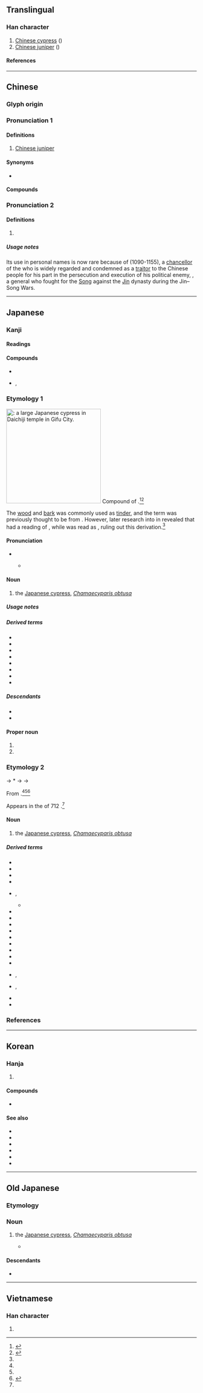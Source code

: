 {{also|栝|桧}}
{{character info}}
==Translingual==

===Han character===
{{Han char|rn=75|rad=木|as=13|sn=17|four=48966|canj=DOMA|ids=⿰木會}}

# [[Chinese cypress]] ({{taxlink|Cupressus duclouxiana|species|noshow=1}})
# [[Chinese juniper]] ({{taxlink|Juniperus chinensis|species|noshow=1}})

====References====
{{Han ref|kx=0557.110|dkj=15676|dj=0946.180|hdz=21303.040|uh=6A9C}}

----

==Chinese==
{{zh-forms|s=桧}}

===Glyph origin===
{{Han etym}}

===Pronunciation 1===
{{zh-pron
|m=guì,kuài
|c=kui2
|mn=kòe
|mc=y
|oc=y
|ma=
|cat=pn
}}

====Definitions====
{{zh-hanzi}}

# [[Chinese juniper]]

====Synonyms====
* {{zh-l|圓柏}}

====Compounds====
{{zh-der|檜柏|檜木|紅檜}}

===Pronunciation 2===
{{zh-pron
|m=huì,kuài,1nb=standard in Mainland China,2nb=standard in Taiwan
|c=kui2
|mc=1
|oc=1
|ma=
|cat=pn
}}

====Definitions====
{{zh-hanzi}}

# {{zh-used2|n}}
#: {{zh-x|^秦 ^檜{huì}|{{w|Qin Hui}}}}

=====Usage notes=====
Its use in personal names is now rare because of {{w|Qin Hui}} (1090-1155), a [[chancellor]] of the {{w|Southern Song}} who is widely regarded and condemned as a [[traitor]] to the Chinese people for his part in the persecution and execution of his political enemy, {{w|Yue Fei}}, a general who fought for the [[Song]] against the [[Jin]] dynasty during the Jin–Song Wars.

----

==Japanese==
{{ja-kanji forms|桧|檜}}

===Kanji===
{{ja-kanji|grade=|rs=木13|shin=桧}}

====Readings====
{{ja-readings
|goon=け<け<くゑ, かち<くわち
|kanon=かい<くわい, かつ<くわつ
|kun=ひ-, ひのき-
}}

====Compounds====
* {{ja-r|老檜|ろうかい}}
* {{ja-r|翌檜|アスナロ}}, {{ja-r|翌檜|アスナロウ}}

===Etymology 1===
{{ja-kanjitab|yomi=k|ひのき|alt=檜木}}
{{wp|lang=ja|ヒノキ}}
{{wp|Chamaecyparis obtusa}}
[[File:大智寺 (岐阜市)-樹齢約700年の大ヒノキdaichiji008.jpg|thumb|250px|{{m|ja||檜|tr=hinoki}}: a large '''Japanese cypress''' in Daichiji temple in Gifu City.]]
Compound of {{com|ja|sort=ひのき||alt1=檜|tr1=hi|t1=[[Japanese cypress]]|pos1=see below|の|tr2=no|pos2=attributive particle|木|tr3=ki|t3=[[tree]]}}.<ref name="KDJ">{{R:Kokugo Dai Jiten}}</ref><ref name="DJR">{{R:Daijirin}}</ref>

The [[wood]] and [[bark]] was commonly used as [[tinder]], and the term was previously thought to be from {{com|ja|nocat=1|火|tr1=hi|t1=[[fire]]|の|tr2=no|pos2=attributive particle|木|tr3=ki|t3=tree}}. However, later research into {{w|Jōdai Tokushu Kanazukai|ancient kana usage}} in {{cog|ojp|-}} revealed that {{m|ja|檜}} had a reading of {{IPAfont|⟨pi<sub>1</sub>⟩}}, while {{m|ja|火}} was read as {{IPAfont|⟨pi<sub>2</sub>⟩}}, ruling out this derivation.<ref name="KDJ"/>

====Pronunciation====
{{ja-pron|yomi=k|ひのき|acc=1|acc2=0|dev=3|acc_ref=DJR|acc2_ref=DJR}}
** {{a|[[w:Kansai dialect|Osaka]]}} {{ja-accent-common|a|ひ|のき|híꜜnòkì}}

====Noun====
{{ja-noun|shin=桧|ひのき|ヒノキ}}

# the [[Japanese cypress]], ''[[Chamaecyparis obtusa]]''

=====Usage notes=====
{{U:ja:biology|ヒノキ}}

=====Derived terms=====
{{der-top3}}
* {{ja-r|檜 翌檜|ひのき あすなろ}}
* {{ja-r|檜%笠|ひのき%がさ}}
* {{ja-r|檜%玉|ひのき%だま}}
* {{ja-r|檜%綱|ひのき%づな}}
* {{ja-r|檜 舞台|ひのき ぶたい}}
* {{ja-r|明日は檜|あす は ひのき}}
* {{ja-r|木曽 檜|^きそ ^ひのき}}
* {{ja-r|台湾 檜|^たいわん ひのき}}
{{der-bottom}}

=====Descendants=====
* {{desc|en|hinoki|bor=1}}
* {{desc|en|hinokitiol|der=1}}

====Proper noun====
{{ja-pos|proper|shin=桧|ひのき}}

# {{given name|ja|female|A=a|sort=ひのき}}
# {{surname|ja|A=a|nodot=1|sort=ひのき}}

===Etymology 2===
{{ja-kanjitab|yomi=k|ひ}}

{{IPAfont|⟨pi<sub>1</sub>⟩}} → *{{IPAchar|/pʲi/}} → {{IPAchar|/ɸi/}} → {{IPAchar|/hi/}}

From {{inh|ja|ojp|sort=ひ|-}}.<ref name="KDJ"/><ref name="DJR"/><ref name="DJS">{{R:Daijisen}}</ref>

Appears in the ''{{w|Kojiki}}'' of 712 {{CE}}.<ref name="KDJ"/>

====Noun====
{{ja-noun|shin=桧|ひ}}

# {{lb|ja|sort=ひ|archaic|or in [[compound]]s}} the [[Japanese cypress]], ''[[Chamaecyparis obtusa]]''

=====Derived terms=====
{{der-top4}}
* {{ja-r|檜%扇|ひ%おうぎ}}
* {{ja-r|檜%垣|ひ%がき}}
* {{ja-r|檜%笠|ひ%がさ}}
* {{ja-r|檜%隈|^ひ%ぐま}}
* {{ja-r|檜%曾|ひ%そ|rom=-}}, {{ja-r|檜%楚|ひ%そ}}
** {{ja-r|白%檜%曾|しら%び%そ}}
* {{ja-r|檜%枝%岐|^ひの%え%また}}
* {{ja-r|檜隈|^ひのくま}}
* {{ja-r|檜葉|ひば}}
* {{ja-r|檜%原|ひ%ばら}}
* {{ja-r|檜%物|ひ%もの}}
* {{ja-r|檜%山|^ひ%やま}}
* {{ja-r|檜%皮|ひ%わだ}}
* {{ja-r|檜%破り子|ひ%わりご}}
* {{ja-r|明日%檜|あす%ひ}}
* {{ja-r|黒%檜|くろ%び}}, {{ja-r|黒%檜|くろ%べ}}
* {{ja-r|白%檜|しら%び}}, {{ja-r|白%檜|しら%べ}}
* {{ja-r|唐%檜|とう%ひ}}
* {{ja-r|紅%檜|べに%ひ}}
{{der-bottom}}

===References===
<references/>

----

==Korean==

===Hanja===
{{ko-hanja|hangeul=[[회]], [[괄]]|eumhun=|rv=hoe, gwal|mr=hoe, kwal|y=hoy, kwal}}

# {{rfdef|ko}}

====Compounds====
* {{ko-l|회목|檜木|[[Japanese cypress]]}}

====See also====
{{rel-top|See also}}
* {{ko-l|백|柏|[[cypress]]}}
* {{ko-l|편백|扁柏|[[Japanese cypress]]}}
* {{ko-l|측백|側柏|[[oriental thuja]]}}
* {{ko-l|괄|栝|[[juniper]]}}
* {{ko-l|향목|香木|juniper}}
* {{ko-l|노송|老松|Japanese cypress}}
{{rel-bottom}}

----

==Old Japanese==

===Etymology===
{{rfe|ojp|sort=ひ}}

===Noun===
{{head|ojp|noun|tr=pi<sub>1</sub>|kana|ひ|sort=ひ}}

# the [[Japanese cypress]], ''[[Chamaecyparis obtusa]]''
#* {{RQ:Kojiki|poem 100}}
#*: {{ux|ojp|...[[眞木割く|麻紀佐久]]'''比'''能[[御門|美加度]]...|tr=...maki<sub>2</sub> saku '''pi<sub>1</sub>''' no mi<sub>1</sub>kado<sub>1</sub>...|...this wooded palace of flourishing '''cypresses'''...}}

====Descendants====
* {{desc|ja|檜|tr=hi, hinoki}}

----

==Vietnamese==

===Han character===
{{vi-readings|rs=木13|reading=cối}}

# {{rfdef|vi|sort=木13}}